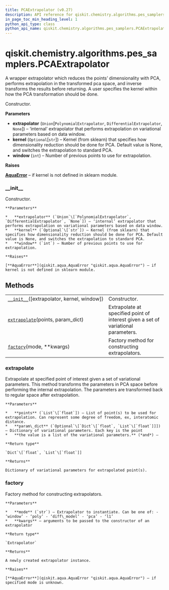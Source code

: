 ```yaml
---
title: PCAExtrapolator (v0.27)
description: API reference for qiskit.chemistry.algorithms.pes_samplers.PCAExtrapolator in qiskit v0.27
in_page_toc_min_heading_level: 1
python_api_type: class
python_api_name: qiskit.chemistry.algorithms.pes_samplers.PCAExtrapolator
---
```


<span id="qiskit-chemistry-algorithms-pes-samplers-pcaextrapolator" />

# qiskit.chemistry.algorithms.pes\_samplers.PCAExtrapolator

<Class id="qiskit.chemistry.algorithms.pes_samplers.PCAExtrapolator" isDedicatedPage={true} github="https://github.com/qiskit-community/qiskit-aqua/tree/stable/0.9/qiskit/chemistry/algorithms/pes_samplers/extrapolator.py" signature="PCAExtrapolator(extrapolator=None, kernel=None, window=2)" modifiers="class">
  A wrapper extrapolator which reduces the points’ dimensionality with PCA, performs extrapolation in the transformed pca space, and inverse transforms the results before returning. A user specifies the kernel within how the PCA transformation should be done.

  Constructor.

  **Parameters**

  *   **extrapolator** (`Union`\[`PolynomialExtrapolator`, `DifferentialExtrapolator`, `None`]) – ‘internal’ extrapolator that performs extrapolation on variational parameters based on data window.
  *   **kernel** (`Optional`\[`str`]) – Kernel (from sklearn) that specifies how dimensionality reduction should be done for PCA. Default value is None, and switches the extrapolation to standard PCA.
  *   **window** (`int`) – Number of previous points to use for extrapolation.

  **Raises**

  [**AquaError**](qiskit.aqua.AquaError "qiskit.aqua.AquaError") – if kernel is not defined in sklearn module.

  ### \_\_init\_\_

  <Function id="qiskit.chemistry.algorithms.pes_samplers.PCAExtrapolator.__init__" signature="__init__(extrapolator=None, kernel=None, window=2)">
    Constructor.

    **Parameters**

    *   **extrapolator** (`Union`\[`PolynomialExtrapolator`, `DifferentialExtrapolator`, `None`]) – ‘internal’ extrapolator that performs extrapolation on variational parameters based on data window.
    *   **kernel** (`Optional`\[`str`]) – Kernel (from sklearn) that specifies how dimensionality reduction should be done for PCA. Default value is None, and switches the extrapolation to standard PCA.
    *   **window** (`int`) – Number of previous points to use for extrapolation.

    **Raises**

    [**AquaError**](qiskit.aqua.AquaError "qiskit.aqua.AquaError") – if kernel is not defined in sklearn module.
  </Function>

  ## Methods

  |                                                                                                                                                                                       |                                                                                   |
  | ------------------------------------------------------------------------------------------------------------------------------------------------------------------------------------- | --------------------------------------------------------------------------------- |
  | [`__init__`](#qiskit.chemistry.algorithms.pes_samplers.PCAExtrapolator.__init__ "qiskit.chemistry.algorithms.pes_samplers.PCAExtrapolator.__init__")(\[extrapolator, kernel, window]) | Constructor.                                                                      |
  | [`extrapolate`](#qiskit.chemistry.algorithms.pes_samplers.PCAExtrapolator.extrapolate "qiskit.chemistry.algorithms.pes_samplers.PCAExtrapolator.extrapolate")(points, param\_dict)    | Extrapolate at specified point of interest given a set of variational parameters. |
  | [`factory`](#qiskit.chemistry.algorithms.pes_samplers.PCAExtrapolator.factory "qiskit.chemistry.algorithms.pes_samplers.PCAExtrapolator.factory")(mode, \*\*kwargs)                   | Factory method for constructing extrapolators.                                    |

  ### extrapolate

  <Function id="qiskit.chemistry.algorithms.pes_samplers.PCAExtrapolator.extrapolate" signature="extrapolate(points, param_dict)">
    Extrapolate at specified point of interest given a set of variational parameters. This method transforms the parameters in PCA space before performing the internal extrapolation. The parameters are transformed back to regular space after extrapolation.

    **Parameters**

    *   **points** (`List`\[`float`]) – List of point(s) to be used for extrapolation. Can represent some degree of freedom, ex, interatomic distance.
    *   **param\_dict** (`Optional`\[`Dict`\[`float`, `List`\[`float`]]]) – Dictionary of variational parameters. Each key is the point
    *   **the value is a list of the variational parameters.** (*and*) –

    **Return type**

    `Dict`\[`float`, `List`\[`float`]]

    **Returns**

    Dictionary of variational parameters for extrapolated point(s).
  </Function>

  ### factory

  <Function id="qiskit.chemistry.algorithms.pes_samplers.PCAExtrapolator.factory" signature="factory(mode, **kwargs)" modifiers="static">
    Factory method for constructing extrapolators.

    **Parameters**

    *   **mode** (`str`) – Extrapolator to instantiate. Can be one of: - ‘window’ - ‘poly’ - ‘diff\_model’ - ‘pca’ - ‘l1’
    *   **kwargs** – arguments to be passed to the constructor of an extrapolator

    **Return type**

    `Extrapolator`

    **Returns**

    A newly created extrapolator instance.

    **Raises**

    [**AquaError**](qiskit.aqua.AquaError "qiskit.aqua.AquaError") – if specified mode is unknown.
  </Function>
</Class>

